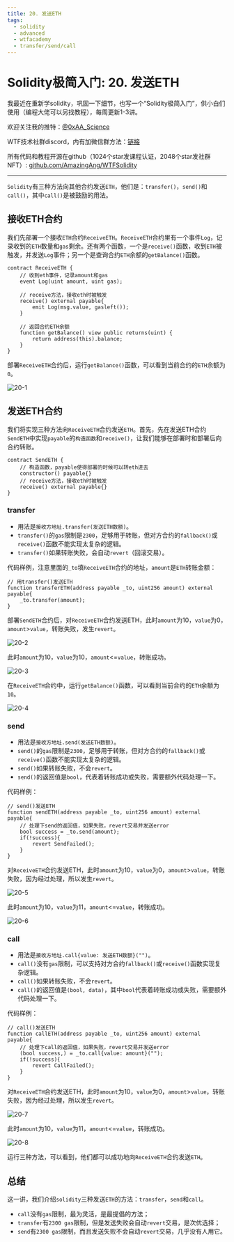 ```yaml
---
title: 20. 发送ETH
tags:
  - solidity
  - advanced
  - wtfacademy
  - transfer/send/call
---
```


# Solidity极简入门: 20. 发送ETH

我最近在重新学solidity，巩固一下细节，也写一个“Solidity极简入门”，供小白们使用（编程大佬可以另找教程），每周更新1-3讲。

欢迎关注我的推特：[@0xAA_Science](https://twitter.com/0xAA_Science)

WTF技术社群discord，内有加微信群方法：[链接](https://discord.gg/5akcruXrsk)

所有代码和教程开源在github（1024个star发课程认证，2048个star发社群NFT）: [github.com/AmazingAng/WTFSolidity](https://github.com/AmazingAng/WTFSolidity)

-----
`Solidity`有三种方法向其他合约发送`ETH`，他们是：`transfer()`，`send()`和`call()`，其中`call()`是被鼓励的用法。

## 接收ETH合约
我们先部署一个接收`ETH`合约`ReceiveETH`。`ReceiveETH`合约里有一个事件`Log`，记录收到的`ETH`数量和`gas`剩余。还有两个函数，一个是`receive()`函数，收到`ETH`被触发，并发送`Log`事件；另一个是查询合约`ETH`余额的`getBalance()`函数。
```solidity
contract ReceiveETH {
    // 收到eth事件，记录amount和gas
    event Log(uint amount, uint gas);
    
    // receive方法，接收eth时被触发
    receive() external payable{
        emit Log(msg.value, gasleft());
    }
    
    // 返回合约ETH余额
    function getBalance() view public returns(uint) {
        return address(this).balance;
    }
}
```

部署`ReceiveETH`合约后，运行`getBalance()`函数，可以看到当前合约的`ETH`余额为`0`。

![20-1](./img/20-1.png)

## 发送ETH合约
我们将实现三种方法向`ReceiveETH`合约发送`ETH`。首先，先在发送ETH合约`SendETH`中实现`payable`的`构造函数`和`receive()`，让我们能够在部署时和部署后向合约转账。
```solidity
contract SendETH {
    // 构造函数，payable使得部署的时候可以转eth进去
    constructor() payable{}
    // receive方法，接收eth时被触发
    receive() external payable{}
}
```
### transfer
- 用法是`接收方地址.transfer(发送ETH数额)`。
- `transfer()`的`gas`限制是`2300`，足够用于转账，但对方合约的`fallback()`或`receive()`函数不能实现太复杂的逻辑。
- `transfer()`如果转账失败，会自动`revert`（回滚交易）。

代码样例，注意里面的`_to`填`ReceiveETH`合约的地址，`amount`是`ETH`转账金额：
```solidity
// 用transfer()发送ETH
function transferETH(address payable _to, uint256 amount) external payable{
	_to.transfer(amount);
}
```

部署`SendETH`合约后，对`ReceiveETH`合约发送ETH，此时`amount`为10，`value`为0，`amount`>`value`，转账失败，发生`revert`。

![20-2](./img/20-2.png)

此时`amount`为10，`value`为10，`amount`<=`value`，转账成功。

![20-3](./img/20-3.png)

在`ReceiveETH`合约中，运行`getBalance()`函数，可以看到当前合约的`ETH`余额为`10`。

![20-4](./img/20-4.png)

### send

- 用法是`接收方地址.send(发送ETH数额)`。
- `send()`的`gas`限制是`2300`，足够用于转账，但对方合约的`fallback()`或`receive()`函数不能实现太复杂的逻辑。
- `send()`如果转账失败，不会`revert`。
- `send()`的返回值是`bool`，代表着转账成功或失败，需要额外代码处理一下。

代码样例：
```solidity
// send()发送ETH
function sendETH(address payable _to, uint256 amount) external payable{
    // 处理下send的返回值，如果失败，revert交易并发送error
    bool success = _to.send(amount);
    if(!success){
    	revert SendFailed();
    }
}
```

对`ReceiveETH`合约发送ETH，此时`amount`为10，`value`为0，`amount`>`value`，转账失败，因为经过处理，所以发生`revert`。

![20-5](./img/20-5.png)

此时`amount`为10，`value`为11，`amount`<=`value`，转账成功。

![20-6](./img/20-6.png)

### call

- 用法是`接收方地址.call{value: 发送ETH数额}("")`。
- `call()`没有`gas`限制，可以支持对方合约`fallback()`或`receive()`函数实现复杂逻辑。
- `call()`如果转账失败，不会`revert`。
- `call()`的返回值是`(bool, data)`，其中`bool`代表着转账成功或失败，需要额外代码处理一下。

代码样例：
```solidity
// call()发送ETH
function callETH(address payable _to, uint256 amount) external payable{
    // 处理下call的返回值，如果失败，revert交易并发送error
    (bool success,) = _to.call{value: amount}("");
    if(!success){
    	revert CallFailed();
    }
}
```

对`ReceiveETH`合约发送ETH，此时`amount`为10，`value`为0，`amount`>`value`，转账失败，因为经过处理，所以发生`revert`。

![20-7](./img/20-7.png)

此时`amount`为10，`value`为11，`amount`<=`value`，转账成功。

![20-8](./img/20-8.png)

运行三种方法，可以看到，他们都可以成功地向`ReceiveETH`合约发送`ETH`。

## 总结
这一讲，我们介绍`solidity`三种发送`ETH`的方法：`transfer`，`send`和`call`。
- `call`没有`gas`限制，最为灵活，是最提倡的方法；
- `transfer`有`2300 gas`限制，但是发送失败会自动`revert`交易，是次优选择；
- `send`有`2300 gas`限制，而且发送失败不会自动`revert`交易，几乎没有人用它。


